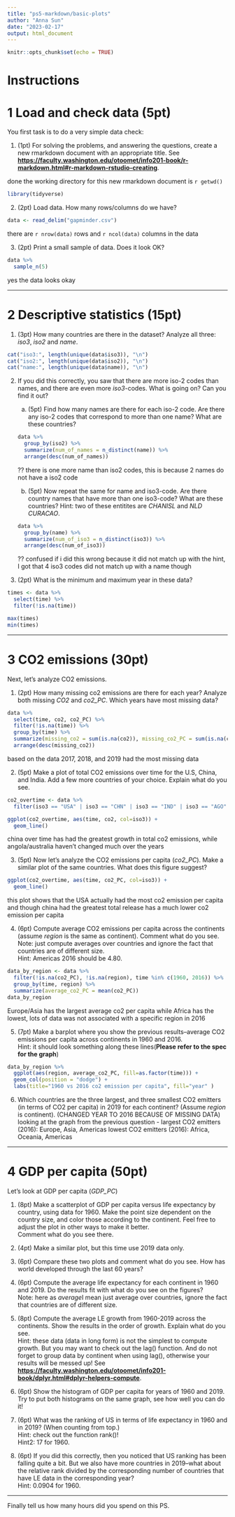 ```yaml
---
title: "ps5-markdown/basic-plots"
author: "Anna Sun"
date: "2023-02-17"
output: html_document
---
```


```r
knitr::opts_chunk$set(echo = TRUE)
```

# Instructions

# 1 Load and check data (5pt)

You first task is to do a very simple data check:

1.  (1pt) For solving the problems, and answering the questions, create a new rmarkdown document with an appropriate title. See [**https://faculty.washington.edu/otoomet/info201-book/r-markdown.html#r-markdown-rstudio-creating**](https://faculty.washington.edu/otoomet/info201-book/r-markdown.html#r-markdown-rstudio-creating).\

done the working directory for this new rmarkdown document is `r getwd()`

```r
library(tidyverse)
```

2.  (2pt) Load data. How many rows/columns do we have?\
```r
data <- read_delim("gapminder.csv")
```

there are `r nrow(data)` rows and `r ncol(data)` columns in the data

3.  (2pt) Print a small sample of data. Does it look OK?
```r
data %>% 
  sample_n(5)
```
yes the data looks okay

------------------------------------------------------------------------

# 2 Descriptive statistics (15pt)

1.  (3pt) How many countries are there in the dataset? Analyze all three: *iso3*, *iso2* and *name*.
```r
cat("iso3:", length(unique(data$iso3)), "\n")
cat("iso2:", length(unique(data$iso2)), "\n")
cat("name:", length(unique(data$name)), "\n")
```


2.  If you did this correctly, you saw that there are more iso-2 codes than names, and there are even more *iso3*-codes. What is going on? Can you find it out?

    (a) (5pt) Find how many names are there for each iso-2 code. Are there any iso-2 codes that correspond to more than one name? What are these countries?
```r
data %>% 
  group_by(iso2) %>% 
  summarize(num_of_names = n_distinct(name)) %>% 
  arrange(desc(num_of_names))
```
?? there is one more name than iso2 codes, this is because 2 names do not have a iso2 code

    (b) (5pt) Now repeat the same for name and iso3-code. Are there country names that have more than one iso3-code? What are these countries? Hint: two of these entitites are *CHANISL* and *NLD CURACAO*.
```r
data %>% 
  group_by(name) %>% 
  summarize(num_of_iso3 = n_distinct(iso3)) %>% 
  arrange(desc(num_of_iso3))
```
?? confused if i did this wrong because it did not match up with the hint, I got that 4 iso3 codes did not match up with a name though

3.  (2pt) What is the minimum and maximum year in these data?
```r
times <- data %>% 
  select(time) %>% 
  filter(!is.na(time))

max(times)
min(times)
```

------------------------------------------------------------------------

# 3 CO2 emissions (30pt)

Next, let's analyze CO2 emissions.

1.  (2pt) How many missing co2 emissions are there for each year? Analyze both missing *CO2* and *co2_PC*. Which years have most missing data?\
```r
data %>% 
  select(time, co2, co2_PC) %>% 
  filter(!is.na(time)) %>% 
  group_by(time) %>% 
  summarize(missing_co2 = sum(is.na(co2)), missing_co2_PC = sum(is.na(co2_PC))) %>% 
  arrange(desc(missing_co2))
```
based on the data 2017, 2018, and 2019 had the most missing data

2.  (5pt) Make a plot of total CO2 emissions over time for the U.S, China, and India. Add a few more countries of your choice. Explain what do you see.\
```r
co2_overtime <- data %>% 
  filter(iso3 == "USA" | iso3 == "CHN" | iso3 == "IND" | iso3 == "AGO" | iso3 == "AUS")

ggplot(co2_overtime, aes(time, co2, col=iso3)) +
  geom_line()
```
china over time has had the greatest growth in total co2 emissions, while angola/australia haven't changed much over the years

3.  (5pt) Now let's analyze the CO2 emissions per capita (*co2_PC*). Make a similar plot of the same countries. What does this figure suggest?\
```r
ggplot(co2_overtime, aes(time, co2_PC, col=iso3)) +
  geom_line()
```
this plot shows that the USA actually had the most co2 emission per capita and though china had the greatest total release has a much lower co2 emission per capita

4.  (6pt) Compute average CO2 emissions per capita across the continents (assume *region* is the same as continent). Comment what do you see.\
    Note: just compute averages over countries and ignore the fact that countries are of different size.\
    Hint: Americas 2016 should be 4.80.\
```r
data_by_region <- data %>% 
  filter(!is.na(co2_PC), !is.na(region), time %in% c(1960, 2016)) %>% 
  group_by(time, region) %>% 
  summarize(average_co2_PC = mean(co2_PC))
data_by_region
```
Europe/Asia has the largest average co2 per capita while Africa has the lowest, lots of data was not associated with a specific region in 2016

5.  (7pt) Make a barplot where you show the previous results--average CO2 emissions per capita across continents in 1960 and 2016.\
    Hint: it should look something along these lines(**Please refer to the spec for the graph**)\
```r
data_by_region %>% 
  ggplot(aes(region, average_co2_PC, fill=as.factor(time))) + 
  geom_col(position = "dodge") +
  labs(title="1960 vs 2016 co2 emission per capita", fill="year" )
```

6.  Which countries are the three largest, and three smallest CO2 emitters (in terms of CO2 per capita) in 2019 for each continent? (Assume *region* is continent). (CHANGED YEAR TO 2016 BECAUSE OF MISSING DATA)
looking at the graph from the previous question -
largest CO2 emitters (2016): Europe, Asia, Americas
lowest CO2 emitters (2016): Africa, Oceania, Americas

------------------------------------------------------------------------

# 4 GDP per capita (50pt)

Let's look at GDP per capita (*GDP_PC*)

1.  (8pt) Make a scatterplot of GDP per capita versus life expectancy by country, using data for 1960. Make the point size dependent on the country size, and color those according to the continent. Feel free to adjust the plot in other ways to make it better.\
    Comment what do you see there.\

2.  (4pt) Make a similar plot, but this time use 2019 data only.\

3.  (6pt) Compare these two plots and comment what do you see. How has world developed through the last 60 years?\

4.  (6pt) Compute the average life expectancy for each continent in 1960 and 2019. Do the results fit with what do you see on the figures?\
    Note: here as *average*I mean just average over countries, ignore the fact that countries are of different size.\

5.  (8pt) Compute the average LE growth from 1960-2019 across the continents. Show the results in the order of growth. Explain what do you see.\
    Hint: these data (data in long form) is not the simplest to compute growth. But you may want to check out the lag() function. And do not forget to group data by continent when using lag(), otherwise your results will be messed up! See [**https://faculty.washington.edu/otoomet/info201-book/dplyr.html#dplyr-helpers-compute**](https://faculty.washington.edu/otoomet/info201-book/dplyr.html#dplyr-helpers-compute).\

6.  (6pt) Show the histogram of GDP per capita for years of 1960 and 2019. Try to put both histograms on the same graph, see how well you can do it!\

7.  (6pt) What was the ranking of US in terms of life expectancy in 1960 and in 2019? (When counting from top.)\
    Hint: check out the function rank()!\
    Hint2: 17 for 1960.\

8.  (6pt) If you did this correctly, then you noticed that US ranking has been falling quite a bit. But we also have more countries in 2019--what about the relative rank divided by the corresponding number of countries that have LE data in the corresponding year?\
    Hint: 0.0904 for 1960.\

------------------------------------------------------------------------

Finally tell us how many hours did you spend on this PS.
